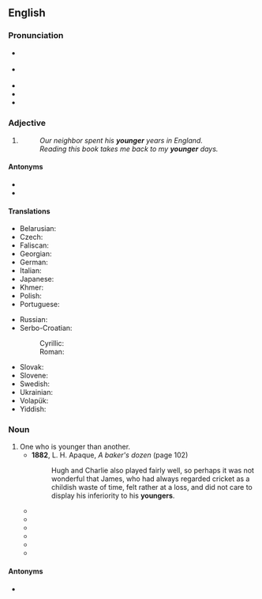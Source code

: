 ==English==

===Pronunciation===
* {{a|GA}} {{IPA|en|/ˈjʌŋɡɚ/}}
* {{a|RP}} {{IPA|en|/ˈjʌŋɡə/}}
* {{audio|en|en-us-younger.ogg|Audio (US)}}
* {{rhymes|en|ʌŋɡə(ɹ)}}
* {{hyphenation|en|young|er}}

===Adjective===
{{head|en|comparative adjective}}

# {{en-comparative of|young}}
#: ''Our neighbor spent his '''younger''' years in England.''
#: ''Reading this book takes me back to my '''younger''' days.''

====Antonyms====
* {{l|en|elder}}
* {{l|en|older}}

====Translations====
{{trans-top|in an earlier period of life}}
* Belarusian: {{t|be|мало́дшы}}
* Czech: {{t+|cs|mladší}}
* Faliscan: {{t|xfa|mino|sc=Ital}}
* Georgian: {{t|ka|უმცროსი|sc=Geor}}
* German: {{t+|de|jünger}}
* Italian: {{t+|it|minore}}
* Japanese: {{t|ja|[[年下]]の|tr=とししたの, toshishita no}}
* Khmer: {{t|km|ក្មេងជាង|tr=kmeeng jieng|sc=Khmr}}
* Polish: {{t|pl|młodszy}}
* Portuguese: {{t|pt|[[mais]] [[jovem]]}}
{{trans-mid}}
* Russian: {{t+|ru|мла́дший}}
* Serbo-Croatian:
*: Cyrillic: {{t|sh|млађи}}
*: Roman: {{t+|sh|mlađi}}
* Slovak: {{t|sk|mladší}}
* Slovene: {{t+|sl|mlajši}}
* Swedish: {{t+|sv|yngre}}
* Ukrainian: {{t|uk|моло́дший}}
* Volapük: {{t|vo|yunikum}}
* Yiddish: {{t|yi|ייִנגער|sc=Hebr}}
{{trans-bottom}}

===Noun===
{{en-noun}}

# One who is younger than another.
#* '''1882''', L. H. Apaque, ''A baker's dozen'' (page 102)
#*: Hugh and Charlie also played fairly well, so perhaps it was not wonderful that James, who had always regarded cricket as a childish waste of time, felt rather at a loss, and did not care to display his inferiority to his '''youngers'''.
#* {{quote-book|en|title=Teaching of Social Science Material in the Elementary School| page=3| author=Robert S. Fox, ‎Ronald Lippitt, ‎John E. Lohman| year=1964| passage='''Youngers''' did not like olders to be mean and bossy.}}
#* {{quote-book|en|title=Language use in Himachal Pradesh| author=Hans Raj Dua| year=1980| page=249| passage=First, the use of Hindi is more among the males than among the females irrespective of the interaction with elders, equals or '''youngers'''.}}
#* {{quote-book|en|title=Changing Indian Society And Status Of Aged| author=M. G. Husain| year=1997| page=162| passage=A section of semi-structured interview schedule was also included in the research in order to test if '''youngers''' face any problem with elders staying with them.}}
#* {{quote-book|en|title=Panorama of Indian education| page=61| author=Janardan Prasad| year=2008| passage=So, it is necessary to educate our '''youngers''' about economy and,{{sic}} school and college education can do this easily.}}
#* {{quote-book|en|title=Congregational Connections: Uniting Six Generations in the Church| author=Carroll Anne Sheppard, Nancy Burton Dilliplane| page=49| year=2011| passage=There are the usual tensions between elders and middles, and between middles and '''youngers'''.}}
#* {{quote-book|en|title=Street Casino: Survival in violent street gangs| author=Simon Harding| year=2014| passage=Half of them '''youngers''' didn't know how much these Brixton olders are affiliated with these Peckham olders}}

====Antonyms====
* {{l|en|elder}}